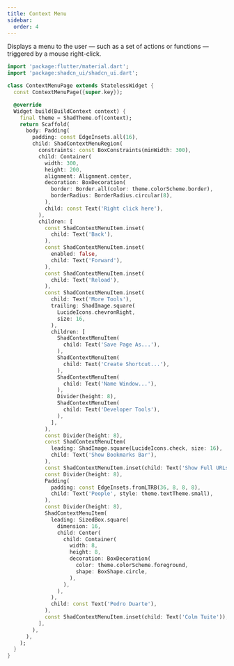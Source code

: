 ```yaml
---
title: Context Menu
sidebar:
  order: 4
---
```


Displays a menu to the user — such as a set of actions or functions — triggered by a mouse right-click.

<Preview src="https://shadcn-ui-playground.web.app/context-menu" minHeight="600px">

```dart
import 'package:flutter/material.dart';
import 'package:shadcn_ui/shadcn_ui.dart';

class ContextMenuPage extends StatelessWidget {
  const ContextMenuPage({super.key});

  @override
  Widget build(BuildContext context) {
    final theme = ShadTheme.of(context);
    return Scaffold(
      body: Padding(
        padding: const EdgeInsets.all(16),
        child: ShadContextMenuRegion(
          constraints: const BoxConstraints(minWidth: 300),
          child: Container(
            width: 300,
            height: 200,
            alignment: Alignment.center,
            decoration: BoxDecoration(
              border: Border.all(color: theme.colorScheme.border),
              borderRadius: BorderRadius.circular(8),
            ),
            child: const Text('Right click here'),
          ),
          children: [
            const ShadContextMenuItem.inset(
              child: Text('Back'),
            ),
            const ShadContextMenuItem.inset(
              enabled: false,
              child: Text('Forward'),
            ),
            const ShadContextMenuItem.inset(
              child: Text('Reload'),
            ),
            const ShadContextMenuItem.inset(
              child: Text('More Tools'),
              trailing: ShadImage.square(
                LucideIcons.chevronRight,
                size: 16,
              ),
              children: [
                ShadContextMenuItem(
                  child: Text('Save Page As...'),
                ),
                ShadContextMenuItem(
                  child: Text('Create Shortcut...'),
                ),
                ShadContextMenuItem(
                  child: Text('Name Window...'),
                ),
                Divider(height: 8),
                ShadContextMenuItem(
                  child: Text('Developer Tools'),
                ),
              ],
            ),
            const Divider(height: 8),
            const ShadContextMenuItem(
              leading: ShadImage.square(LucideIcons.check, size: 16),
              child: Text('Show Bookmarks Bar'),
            ),
            const ShadContextMenuItem.inset(child: Text('Show Full URLs')),
            const Divider(height: 8),
            Padding(
              padding: const EdgeInsets.fromLTRB(36, 8, 8, 8),
              child: Text('People', style: theme.textTheme.small),
            ),
            const Divider(height: 8),
            ShadContextMenuItem(
              leading: SizedBox.square(
                dimension: 16,
                child: Center(
                  child: Container(
                    width: 8,
                    height: 8,
                    decoration: BoxDecoration(
                      color: theme.colorScheme.foreground,
                      shape: BoxShape.circle,
                    ),
                  ),
                ),
              ),
              child: const Text('Pedro Duarte'),
            ),
            const ShadContextMenuItem.inset(child: Text('Colm Tuite')),
          ],
        ),
      ),
    );
  }
}
```

</Preview>

